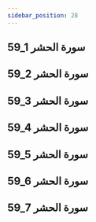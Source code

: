 ```yaml
---
sidebar_position: 28
---
```


## 59_1 سورة الحشر
<YouTube videoId='5hb3_8byPd8' opts={opts} />

## 59_2 سورة الحشر
<YouTube videoId='rN63XJ9N-a0' opts={opts} />

## 59_3 سورة الحشر
<YouTube videoId='aFNtS3mXvjI' opts={opts} />

## 59_4 سورة الحشر
<YouTube videoId='Z71pyF9Heew' opts={opts} />

## 59_5 سورة الحشر
<YouTube videoId='pd3ciu1955A' opts={opts} />

## 59_6 سورة الحشر
<YouTube videoId='nelae5XDi-0' opts={opts} />

## 59_7 سورة الحشر
<YouTube videoId='Rk5HxbZVBlo' opts={opts} />
